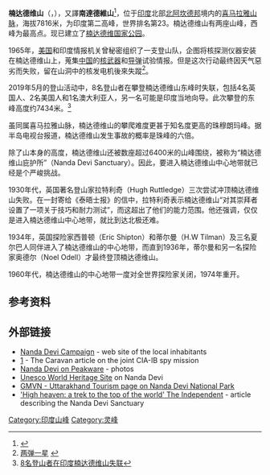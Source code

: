 {{Infobox Mountain
|Name = 楠达德维山
|Photo =Nanda devi.jpg
|Photo size =250px
|Caption = 
|Elevation = 7,816 米 
|Range = [[喜马拉雅山脉|喜马拉雅山脉]]
|Location ={{IND}} 
|Coordinates = {{coord|30|32|33|N|79|58|15|E|type:mountain}}
|Prominence = 3,139 米
|First ascent = 1936年8月29日
|Easiest route = 南坡
| pushpin_map = India
| pushpin_map_caption =楠达德维山的位置
| latd=30 |latm=32 |lats=33 |latNS=N
| longd=79 |longm=58 |longs=15 |longEW=E
}}
'''楠达德维山'''（{{lang-hi|नन्दा देवी पर्वत}}，{{lang-en|Nanda Devi}}），又譯'''南達德維山'''<ref>{{cite web | url = https://terms.naer.edu.tw/detail/3005981/ | title=Nanda Devi Pk. - 南達德維峰 | website=國家教育研究院雙語詞彙、學術名詞暨辭書資訊網}}</ref>，位于[[印度|印度]]北部[[北阿坎德邦|北阿坎德邦]]境内的[[喜马拉雅山脉|喜马拉雅山脉]]，海拔7816米，为印度第二高峰，世界排名第23。楠达德维山有两座山峰，西峰为最高点。现已建立了[[楠达德维国家公园|楠达德维国家公园]]。

1965年，[[美国|美国]]和印度情报机关曾秘密组织了一支登山队，企图将核探测仪器安装在楠达德维山上，蒐集[[中国|中国]]的[[核武器|核武器]]和[[导弹|导弹]]试验情报。但是这次行动最终因天气惡劣而失败，留在山洞中的核发电机後來失蹤<ref>[http://www.ldyx.org/a/liangdanyixing/danganjiemi/2010/1109/7065.html 两弹一星] {{webarchive|url=https://web.archive.org/web/20110124034942/http://www.ldyx.org/a/liangdanyixing/danganjiemi/2010/1109/7065.html |date=2011-01-24 }}</ref>。

2019年5月的登山活动中，8名登山者在攀登楠达德维山东峰时失联，包括4名英国人、2名美国人和1名澳大利亚人，另一名可能是印度当地向导。此次攀登的东峰高度约7434米。<ref>[http://www.xinhuanet.com/2019-06/03/c_1124575065.htm 8名登山者在印度楠达德维山失联]</ref>

虽同属喜马拉雅山脉，楠达德维山的攀爬难度更甚于知名度更高的珠穆朗玛峰。据半岛电视台报道，楠达德维山发生事故的概率是珠峰的六倍。

除了山本身的高度，楠达德维山还被数座超过6400米的山峰围绕，被称为“楠达德维山庇护所”（Nanda Devi Sanctuary）。因此，要进入楠达德维山中心地带就已经是个严峻挑战。

1930年代，英国著名登山家拉特利奇（Hugh Ruttledge）三次尝试冲顶楠达德维山失败。在一封寄给《泰晤士报》的信中，拉特利奇表示楠达德维山“对其崇拜者设置了一项关于技巧和耐力测试”，而这超出了他们的能力范围。他还强调，仅仅是进入楠达德维山中心地带，就比到达北极还难。

1934年，英国探险家西普顿（Eric Shipton）和蒂尔曼（H.W Tilman）及三名夏尔巴人同伴进入了楠达德维山的中心地带，而直到1936年，蒂尔曼和另一名探险家奥德尔（Noel Odell）才最终登顶楠达德维山。

1960年代，楠达德维山的中心地带一度对全世界探险家关闭，1974年重开。

==参考资料==
{{reflist}}
==外部链接==
{{Commonscat|Nanda_Devi}}
* [http://www.nandadevi.org/ Nanda Devi Campaign] {{Wayback|url=http://www.nandadevi.org/ |date=20210507064527 }} - web site of the local inhabitants
* [https://web.archive.org/web/20101130170605/http://caravanmagazine.in/Story.aspx?Storyid=628&StoryStyle=FullStory] - The Caravan article on the joint CIA-IB spy mission
* [http://www.peakware.com/peaks.html?pk=190 Nanda Devi on Peakware] {{Wayback|url=http://www.peakware.com/peaks.html?pk=190 |date=20100102202326 }} - photos
* [http://whc.unesco.org/pg.cfm?cid=31&id_site=335 Unesco World Heritage Site] {{Wayback|url=http://whc.unesco.org/pg.cfm?cid=31&id_site=335 |date=20091024025340 }} on Nanda Devi
* [https://web.archive.org/web/20070310142638/http://www.gmvnl.com/newgmvn/nandadevi.aspx GMVN - Uttarakhand Tourism page on Nanda Devi National Park]
* [http://www.independent.co.uk/travel/asia/high-heaven-a-trek-to-the-top-of-the-world-559223.html 'High heaven: a trek to the top of the world' The Independent] {{Wayback|url=http://www.independent.co.uk/travel/asia/high-heaven-a-trek-to-the-top-of-the-world-559223.html |date=20090331170841 }}- article describing the Nanda Devi Sanctuary
{{Authority control}}
[[Category:印度山峰|Category:印度山峰]]
[[Category:灵峰|Category:灵峰]]